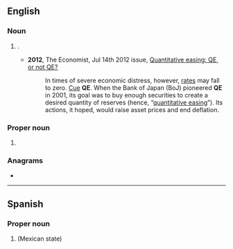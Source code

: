 {{also|q.e.|qe|që}}
==English==

===Noun===
{{en-noun|-}}

# {{lb|en|finance}} {{initialism of|lang=en|[[quantitative easing]]}}.
#* '''2012''', The Economist, Jul 14th 2012 issue, [http://www.economist.com/node/21558596 Quantitative easing: QE, or not QE?]
#*: In times of severe economic distress, however, [[interest rates|rates]] may fall to zero. [[cue|Cue]] '''QE'''. When the Bank of Japan (BoJ) pioneered '''QE''' in 2001, its goal was to buy enough securities to create a desired quantity of reserves (hence, “[[quantitative easing]]”). Its actions, it hoped, would raise asset prices and end deflation.

===Proper noun===
{{en-proper noun}}

# {{lb|en|Canada|informal}} {{alternative form of|QEW|lang=en}}

===Anagrams===
* {{anagrams|en|a=eq|EQ|Eq.|eq}}

----

==Spanish==

===Proper noun===
{{head|es|proper noun}}

# {{abbreviation of|lang=en|[[Querétaro]]|dot=}} (Mexican state)